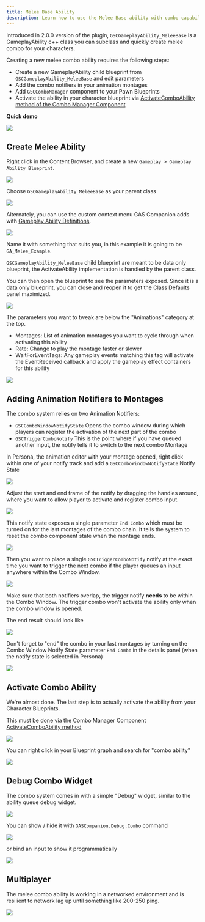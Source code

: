 ```yaml
---
title: Melee Base Ability
description: Learn how to use the Melee Base ability with combo capabilities GAS Companion provides
---
```


Introduced in 2.0.0 version of the plugin, `GSCGameplayAbility_MeleeBase` is a GameplayAbility c++ class you can subclass and quickly create melee combo for your characters.

Creating a new melee combo ability requires the following steps:

- Create a new GameplayAbility child blueprint from `GSCGameplayAbility_MeleeBase` and edit parameters
- Add the combo notifiers in your animation montages
- Add `GSCComboManager` component to your Pawn Blueprints
- Activate the ability in your character blueprint via [ActivateComboAbility method of the Combo Manager Component](/api/gsc-combo-manager-component#activatecomboability)

**Quick demo**

![](combo.gif)

## Create Melee Ability

Right click in the Content Browser, and create a new `Gameplay > Gameplay Ability Blueprint`.

![](new_ga.png)

Choose `GSCGameplayAbility_MeleeBase` as your parent class

![](melee_parent_ga.png)

Alternately, you can use the custom context menu GAS Companion adds with [Gameplay Ability Definitions](/gameplay-ability-definitions).

![](new_ga_contextmenu.png)

Name it with something that suits you, in this example it is going to be `GA_Melee_Example`.

`GSCGameplayAbility_MeleeBase` child blueprint are meant to be data only blueprint, the ActivateAbility implementation is handled by the parent class.

You can then open the blueprint to see the parameters exposed. Since it is a data only blueprint, you can close and reopen it to get the Class Defaults panel maximized.

![](melee_blueprint_window.png)

The parameters you want to tweak are below the "Animations" category at the top.

- Montages: List of animation montages you want to cycle through when activating this ability
- Rate: Change to play the montage faster or slower
- WaitForEventTags: Any gameplay events matching this tag will activate the EventReceived callback and apply the gameplay effect containers for this ability

![](countess_melee_example.png)

## Adding Animation Notifiers to Montages

The combo system relies on two Animation Notifiers:

- `GSCComboWindowNotifyState` Opens the combo window during which players can register the activation of the next part of the combo
- `GSCTriggerComboNotify` This is the point where if you have queued another input, the notify tells it to switch to the next combo
Montage

In Persona, the animation editor with your montage opened, right click within one of your notify track and add a `GSCComboWindowNotifyState` Notify State

![](persona_add_combo_window.png)

Adjust the start and end frame of the notify by dragging the handles around, where you want to allow player to activate and register combo input.

![](persona_combo_window_state.png)

This notify state exposes a single parameter `End Combo` which must be turned on for the last montages of the combo chain. It tells the system to reset the combo component state when the montage ends.

![](combo_window_param.png)

Then you want to place a single `GSCTriggerComboNotify` notify at the exact time you want to trigger the next combo if the player queues an input anywhere within the Combo Window.

![](add_trigger_combo_notify.png)

Make sure that both notifiers overlap, the trigger notify **needs** to be within the Combo Window. The trigger combo won't activate the ability only when the combo window is opened.

The end result should look like

![](trigger_combo_notify.png)

Don't forget to "end" the combo in your last montages by turning on the Combo Window Notify State parameter `End Combo` in the details panel (when the notify state is selected in Persona)

![](persona_end_combo_window.png)

## Activate Combo Ability

We're almost done. The last step is to actually activate the ability from your Character Blueprints.

This must be done via the Combo Manager Component [ActivateComboAbility method](/api/gsc-combo-manager-component#activatecomboability)

![](activate_combo_ability.png)

You can right click in your Blueprint graph and search for "combo ability"

![](context_menu_activate_combo_ability.png)

## Debug Combo Widget

The combo system comes in with a simple "Debug" widget, similar to the ability queue debug widget.

![](combo.gif)

You can show / hide it with `GASCompanion.Debug.Combo` command

![](debug_widget_command_v3.png)

or bind an input to show it programmatically

![](input_combo_debug_widget.png)

## Multiplayer

The melee combo ability is working in a networked environment and is resilient to network lag up until something like 200-250 ping.

![](Melee_Combo_Ability_network_test.gif)

